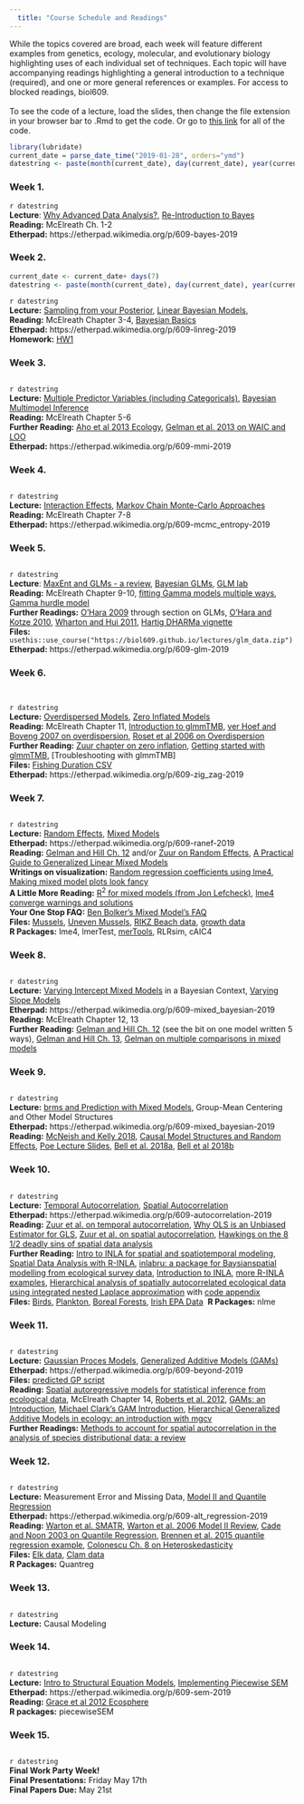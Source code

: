 ```yaml
---  
  title: "Course Schedule and Readings"  
---  
```

  While the topics covered are broad, each week will feature different examples from genetics, ecology, molecular, and evolutionary biology highlighting uses of each individual set of techniques. Each topic will have accompanying readings highlighting a general introduction to a technique (required), and one or more general references or examples. For access to blocked readings, biol609.   
\
To see the code of a lecture, load the slides, then change the file extension in your browser bar to .Rmd to get the code. Or go to [this link](https://github.com/biol609/biol609.github.io/tree/master/lectures) for all of the code.

```r
library(lubridate)
current_date = parse_date_time("2019-01-28", orders="ymd")
datestring <- paste(month(current_date), day(current_date), year(current_date), sep="/")
```    

### Week 1.
`r datestring`   
__Lecture__: [Why Advanced Data Analysis?](lectures/01_intro.html),  [Re-Introduction to Bayes](lectures/02_Bayesian_Intro.html)   
__Reading:__ McElreath Ch. 1-2  
__Etherpad:__ https://etherpad.wikimedia.org/p/609-bayes-2019  


### Week 2.
```r
current_date <- current_date+ days(7)
datestring <- paste(month(current_date), day(current_date), year(current_date), sep="/")
```
`r datestring`  
__Lecture:__ [Sampling from your Posterior](./lectures/03_posterior_sampling.html), [Linear Bayesian Models](./lectures/04_linear_models.html),   
__Reading:__ McElreath Chapter 3-4, [Bayesian Basics](https://m-clark.github.io/bayesian-basics/)  
__Etherpad:__ https://etherpad.wikimedia.org/p/609-linreg-2019    
__Homework:__ [HW1](homework/hw1_sampling_linear.html)

### Week 3.
```r
```
`r datestring`   
__Lecture:__ [Multiple Predictor Variables (including Categoricals)](./lectures/14_multiple_predictors.html), [Bayesian Multimodel Inference](./lectures/15_mmi.html)   
__Reading:__ McElreath Chapter 5-6  
__Further Reading:__ [Aho et al 2013 Ecology](http://izt.ciens.ucv.ve/ecologia/Archivos/ECO_POB%202014/ECOPO2_2014/Aho%20et%20al%202014.pdf), [Gelman et al. 2013 on WAIC and LOO](http://link.springer.com/article/10.1007/s11222-013-9416-2)  
__Etherpad:__ https://etherpad.wikimedia.org/p/609-mmi-2019    

### Week 4.
```r
```
`r datestring`   
__Lecture:__ [Interaction Effects](./lectures/16_interactions.html), [Markov Chain Monte-Carlo Approaches](./lectures/17_mcmc.html)   
__Reading:__ McElreath Chapter 7-8  
__Etherpad:__ https://etherpad.wikimedia.org/p/609-mcmc_entropy-2019    

### Week 5.
```r
```
`r datestring`   
__Lecture__: [MaxEnt and GLMs - a review](lectures/09_generalized_linear_models.html), [Bayesian GLMs](./lectures/10_bayesian_glm.html), [GLM lab](lectures/11_bayesian_glm_lab.html)   
__Reading:__ McElreath Chapter 9-10, [fitting Gamma models multiple ways](http://seananderson.ca/2014/04/08/gamma-glms.html), [Gamma hurdle model](http://seananderson.ca/2014/05/18/gamma-hurdle.html)    
__Further Readings:__ [O'Hara 2009](http://byrneslab.net/classes/biol609/O'Hara_2009_glmm.pdf) through section on GLMs, [O'Hara and Kotze 2010](http://byrneslab.net/classes/biol609/o'hara_and_kotze_do_not_log_transform.pdf), [Wharton and Hui 2011](http://byrneslab.net/classes/biol609/Wharton_Hui_2011_Ecology.pdf),  [Hartig DHARMa vignette](https://cran.r-project.org/web/packages/DHARMa/vignettes/DHARMa.html)  
__Files:__  `usethis::use_course("https://biol609.github.io/lectures/glm_data.zip")`  
__Etherpad:__ https://etherpad.wikimedia.org/p/609-glm-2019    


### Week 6.
```r
```
```r
```
`r datestring`   
__Lecture:__ [Overdispersed Models](./lectures/12_overdisp.html), [Zero Inflated Models](./lectures/13_zinfl.html)   
__Reading:__ McElreath Chapter 11, [Introduction to glmmTMB](https://www.biorxiv.org/content/10.1101/132753v1.abstract), [ver Hoef and Boveng 2007 on overdispersion](http://byrneslab.net/classes/biol609/Ver_Hoef_and_Boveng_qp_neg binomial.pdf), [Roset et al 2006 on Overdispersion](http://byrneslab.net/classes/biol609/Rose_et_al_2006_zero_inflation.pdf)  
__Further Reading:__ [Zuur chapter on zero inflation](http://byrneslab.net/classes/biol609/zuur_zero_inflation.pdf), [Getting started with glmmTMB](https://cran.r-project.org/web/packages/glmmTMB/vignettes/glmmTMB.pdf), [Troubleshooting with glmmTMB]   
__Files:__ [Fishing Duration CSV](./lectures/data/20/fishing_duration.csv)  
__Etherpad:__ https://etherpad.wikimedia.org/p/609-zig_zag-2019    


### Week 7.


```r
```
`r datestring`   
__Lecture:__ [Random Effects](./lectures/07_random_effects.html), [Mixed Models](./lectures/08_mixed_effects.html)  
__Etherpad:__ https://etherpad.wikimedia.org/p/609-ranef-2019  
__Reading:__ [Gelman and Hill Ch. 12](http://byrneslab.net/classes/biol609/gelman_hill_ch_12.pdf) and/or [Zuur on Random Effects](http://byrneslab.net/classes/biol609/Zuur_ch_5.pdf), [A Practical Guide to Generalized Linear Mixed Models](https://www.cell.com/trends/ecology-evolution/fulltext/S0169-5347(09)00019-6)    
__Writings on visualization:__ <a href="http://anythingbutrbitrary.blogspot.com/2012/06/random-regression-coefficients-using.html">Random regression coefficients using lme4</a>, <a href="http://stackoverflow.com/questions/13847936/in-r-plotting-random-effects-from-lmer-lme4-package-using-qqmath-or-dotplot">Making mixed model plots look fancy</a>  
__A Little More Reading:__ <a href="http://jonlefcheck.net/2013/03/13/r2-for-linear-mixed-effects-models/">R<sup>2</sup> for mixed models (from Jon Lefcheck)</a>, [lme4 converge warnings and solutions](https://rstudio-pubs-static.s3.amazonaws.com/33653_57fc7b8e5d484c909b615d8633c01d51.html)  
  __Your One Stop FAQ:__ [Ben Bolker's Mixed Model's FAQ](https://bbolker.github.io/mixedmodels-misc/)  
__Files:__ [Mussels](./lectures/data/07/mussels.csv), [Uneven  Mussels](./lectures/data/07/mussels_ragged.csv), [RIKZ Beach data](./lectures/data/08/rikz.csv), [growth data](./lectures/data/08/nestedGrowth.csv)    
__R Packages:__ lme4, lmerTest, [merTools](https://github.com/jknowles/merTools), RLRsim, cAIC4  
  
### Week 8.
```r
```
`r datestring`   
__Lecture:__ [Varying Intercept Mixed Models](./lectures/22_varying_intercept.html) in a Bayesian Context, [Varying Slope Models](./lectures/23a_varslope.html)  
__Etherpad:__ https://etherpad.wikimedia.org/p/609-mixed_bayesian-2019   
__Reading:__ McElreath Chapter 12, 13   
__Further Reading:__ [Gelman and Hill Ch. 12](http://byrneslab.net/classes/biol609/gelman_hill_ch_12.pdf) (see the bit on one model written 5 ways), [Gelman and Hill Ch. 13](http://byrneslab.net/classes/biol609/gelman_hill_ch_13.pdf), [Gelman on multiple comparisons in mixed models](http://byrneslab.net/classes/biol609/Gelman_multcomp.pdf)  

### Week 9.
```r
```
`r datestring`   
__Lecture:__  [brms and Prediction with Mixed Models](./lectures/23c_brms_prediction.html), Group-Mean Centering and Other Model Structures  
__Etherpad:__ https://etherpad.wikimedia.org/p/609-mixed_bayesian-2019   
__Reading:__ [McNeish and Kelly 2018](./Readings/McNeish_Kelley_PsychMethods_2019.pdf), [Causal Model Structures and Random Effects](http://rpubs.com/jebyrnes/causal_mods), [Poe Lecture Slides](./Readings/2018-11-02_wim_poe_clustered_slides.pdf), [Bell et al. 2018a](./Readings/Bell2018_Article_UnderstandingAndMisunderstandi.pdf), [Bell et al 2018b](./Bell_2018_Qual_Quant.pdf)  


### Week 10.
```r
```
`r datestring`   
__Lecture:__ [Temporal Autocorrelation](lectures/05_timeseries.html), [Spatial Autocorrelation](lectures/20_spatial.html)\
__Etherpad:__ https://etherpad.wikimedia.org/p/609-autocorrelation-2019  
__Reading:__ [Zuur et al. on temporal autocorrelation](http://byrneslab.net/classes/biol609/Zuur_ch_6_temporal.pdf), [Why OLS is an Unbiased Estimator for GLS](https://dynamicecology.wordpress.com/2012/09/24/why-ols-estimator-is-an-unbiased-estimator-for-gls/), [Zuur et al. on spatial autocorrelation](http://byrneslab.net/classes/biol609/Zuur_ch_7_space.pdf), [Hawkings on the 8 1/2 deadly sins of spatial data analysis](http://byrneslab.net/classes/biol609/hawkins_2011_spatial.pdf)\
__Further Reading:__ [Intro to INLA for spatial and spatiotemporal modeling](https://ourcodingclub.github.io/2018/12/04/inla.html), [Spatial Data Analysis with R-INLA](https://www.jstatsoft.org/article/view/v063i20/v63i20.pdf), [inlabru: a package for Baysianspatial modelling from ecological survey data](https://besjournals.onlinelibrary.wiley.com/doi/abs/10.1111/2041-210X.13168), [Introduction to INLA](http://www.r-inla.org/events/bayes2013anintroductiontoinlawithacomparisontojagshandson), [more R-INLA examples](http://www.r-inla.org/examples/volume-1), [Hierarchical analysis of spatially autocorrelated ecological data using integrated nested Laplace approximation](https://besjournals.onlinelibrary.wiley.com/doi/full/10.1111/j.2041-210X.2012.00211.x) with [code appendix](https://besjournals.onlinelibrary.wiley.com/action/downloadSupplement?doi=10.1111%2Fj.2041-210X.2012.00211.x&file=MEE3_211_sm_Appendices-data-S1-S2.zip) \
__Files:__ [Birds](./lectures/data/05/allbirds.csv), [Plankton](./lectures/data/05/planktonMeans.csv), [Boreal Forests](./lectures/data/06/Boreality.txt), [Irish EPA Data](./lectures/data/06/SDI2003.txt)\ 
__R Packages:__ nlme   

  
### Week 11. 
```r
```
`r datestring`   
__Lecture:__ [Gaussian Proces Models](./lectures/24_gaussian_process.html), [Generalized Additive Models (GAMs)](not_here_yet) 
__Etherpad:__ https://etherpad.wikimedia.org/p/609-beyond-2019   
__Files:__ [predicted GP script](./lectures/data/gp/predict_gpl2.R)  
__Reading:__ [Spatial autoregressive models for statistical inference from ecological data](./Readings/verHoef_spatial_autocorrelation.pdf), McElreath Chapter 14, [Roberts et al. 2012](http://byrneslab.net/classes/biol609/Roberts_et_al_2012_gaussian_process.pdf), [GAMs: an Introduction](http://environmentalcomputing.net/intro-to-gams/), [Michael Clark's GAM Introduction](https://m-clark.github.io/generalized-additive-models/), [Hierarchical Generalized Additive Models in ecology: an introduction with mgcv](Pedersen-2019-Hierarchical Generalized Additive Models in ecology.pdf)  
__Further Readings:__ [Methods to account for spatial autocorrelation in the analysis of species distributional data: a review](./Readings/DormannEcography30_57164.pdf)

  
### Week 12.  
```r
```
`r datestring`   
__Lecture:__ Measurement Error and Missing Data, [Model II and Quantile Regression](./lectures/03_rma_quantile.html)  
__Etherpad:__ https://etherpad.wikimedia.org/p/609-alt_regression-2019  
__Reading:__ [Warton et al. SMATR](http://byrneslab.net/classes/biol609/Warton_et_al_2012_MEE.pdf), [Warton et al. 2006 Model II Review](http://byrneslab.net/classes/biol609/Warton_et_al-2006-Biological_Reviews.pdf), [Cade and Noon 2003 on Quantile Regression](http://byrneslab.net/classes/biol609/Cade_and_Noon_2003_Quantile.pdf), [Brennen et al. 2015 quantile regression example](http://byrneslab.net/classes/biol609/Brennen_et_al_2015_quantile.pdf), [Colonescu Ch. 8 on Heteroskedasticity](https://bookdown.org/ccolonescu/RPoE4/heteroskedasticity.html)\
__Files:__ [Elk data](./lectures/data/03/ekk_from_dryad.csv), [Clam data](./lectures/data/04/Clams.txt)  
__R Packages:__ Quantreg  
  
### Week 13.
```r
```
`r datestring`   
__Lecture:__ Causal Modeling
  
### Week 14.
```r
```
`r datestring`   
__Lecture:__ [Intro to Structural Equation Models](https://1drv.ms/p/s!AvOIsObbweOroNIqHiVxra6SIrp4gw), [Implementing Piecewise SEM](https://1drv.ms/f/s!AvOIsObbweOroNIitg7KpsLhgffJrw)  
__Etherpad:__ https://etherpad.wikimedia.org/p/609-sem-2019  
__Reading:__ [Grace et al 2012 Ecosphere](http://byrneslab.net/classes/biol609/Grace_et_al-2012-Ecosphere.pdf)  
__R packages:__ piecewiseSEM  

### Week 15.
```r
```
`r datestring`   
__**Final Work Party Week!**__  
__Final Presentations:__  Friday May 17th  
__Final Papers Due:__ May 21st  
